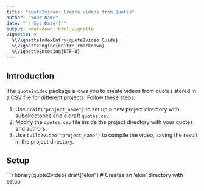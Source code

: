 ```yaml
---
title: "quote2video: Create Videos from Quotes"
author: "Your Name"
date: "`r Sys.Date()`"
output: rmarkdown::html_vignette
vignette: >
  %\VignetteIndexEntry{quote2video Guide}
  %\VignetteEngine{knitr::rmarkdown}
  %\VignetteEncoding{UTF-8}
---
```


## Introduction

The `quote2video` package allows you to create videos from quotes stored in a CSV file for different projects. Follow these steps:

1. Use `draft("project_name")` to set up a new project directory with subdirectories and a draft `quotes.csv`.
2. Modify the `quotes.csv` file inside the project directory with your quotes and authors.
3. Use `build2video("project_name")` to compile the video, saving the result in the project directory.

## Setup

```r
library(quote2video)
draft("elon")  # Creates an 'elon' directory with setup
